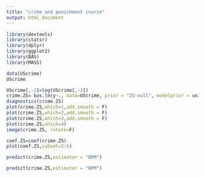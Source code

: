```yaml
---
title: "crime and punishment course"
output: html_document
---
```


```r
library(devtools)
library(statsr)
library(dplyr)
library(ggplot2)
library(BAS)
library(MASS)

data(UScrime)
UScrime
```

```r
UScrime[,-2]=log(UScrime[,-2])
crime.ZS= bas.lm(y~., data=UScrime, prior = "ZS-null", modelprior = uniform(),method= "MCMC")
diagnostics(crime.ZS)
plot(crime.ZS,which=1,add.smooth = F)
plot(crime.ZS,which=2,add.smooth = F)
plot(crime.ZS,which=3,add.smooth = F)
plot(crime.ZS,which=4)
image(crime.ZS, rotate=F)
```


```r
coef.ZS=coef(crime.ZS)
plot(coef.ZS,subset=5:6)

predict(crime.ZS,estimator = "BPM")
```



```r
predict(crime.ZS,estimator = "BPM")
```


